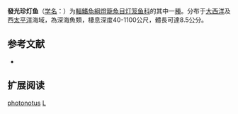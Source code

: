 {{Speciesbox
| name = 發光珍灯鱼
| status = NE
| status_system = IUCN3.1
| image = 
| genus = Lampanyctus
| species = photonotus
| authority = [[Parr|Parr]], 1928
| synonyms = *''Lampanyctus taaningi''<br /><small>Parr, 1929</small>
}}

'''發光珍灯鱼'''（[[学名|学名]]：{{lang|la|''Lampanyctus photonotus''}}）为[[輻鰭魚綱|輻鰭魚綱]][[燈籠魚目|燈籠魚目]][[灯笼鱼科|灯笼鱼科]]的其中一[[種|種]]。分布于[[大西洋|大西洋]]及西[[太平洋|太平洋]]海域，為深海魚類，棲息深度40-1100公尺，體長可達8.5公分。

== 参考文献 ==
{{refbegin}}
*{{FishBase_species|genus=Lampanyctus|species=photonotus|year=2012|month=2}}
{{refend}}

== 扩展阅读 ==
{{refbegin}}
{{wikispecies-inline|Lampanyctus photonotus|發光珍灯鱼}}
{{refend}}
{{Taxonbar|from=Q2503068}}

[[Category:珍灯鱼属|photonotus]]
[[Category:1928年描述的魚類|L]]


{{灯笼鱼目小作品}}